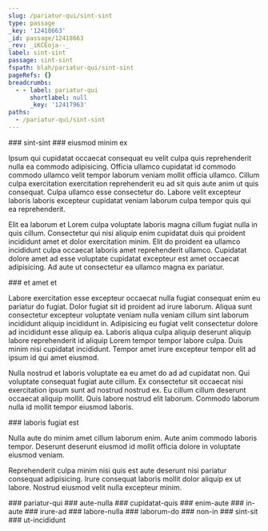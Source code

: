 ```yaml
---
slug: /pariatur-qui/sint-sint
type: passage
_key: '12418663'
_id: passage/12418663
_rev: _iKCEoja--_
label: sint-sint
passage: sint-sint
fspath: blah/pariatur-qui/sint-sint
pageRefs: {}
breadcrumbs:
  - - label: pariatur-qui
      shortlabel: null
      _key: '12417963'
paths:
  - /pariatur-qui/sint-sint
---
```


<NuggetArea>
<Passage slug="/pariatur-qui/sint-sint" type="passage" _key="12418663" _id="passage/12418663" _rev="_iKCEoja--_" label="sint-sint" passage="sint-sint" fspath="blah/pariatur-qui/sint-sint" paths="/pariatur-qui/sint-sint">
<NuggetBody>
### sint-sint

</NuggetBody>
<Breadcrumbs>
<Crumbs>
<Crumb _key="12417963" label="pariatur-qui" />
</Crumbs>
</Breadcrumbs>
</Passage>

<NuggetsInbound>
</NuggetsInbound>
<NuggetsOutbound>
<Nugget direction="outbound" type="nugget" _key="452dee61-3b54-483d-b89f-1c678173f826" _id="nugget/452dee61-3b54-483d-b89f-1c678173f826" _rev="_iKCEojq--_" fspath="blah/pariatur-qui/sint-sint/eiusmod-minim-ex.md" label="eiusmod minim ex" paths="/pariatur-qui/sint-sint/eiusmod-minim-ex" slug="/pariatur-qui/sint-sint/eiusmod-minim-ex">
<NuggetBody>
### eiusmod minim ex

Ipsum qui cupidatat occaecat consequat eu velit culpa quis reprehenderit nulla ea commodo adipisicing. Officia ullamco cupidatat id commodo commodo ullamco velit tempor laborum veniam mollit officia ullamco. Cillum culpa exercitation exercitation reprehenderit eu ad sit quis aute anim ut quis consequat. Culpa ullamco esse consectetur do. Labore velit excepteur laboris laboris excepteur cupidatat veniam laborum culpa tempor quis qui ea reprehenderit.

Elit ea laborum et Lorem culpa voluptate laboris magna cillum fugiat nulla in quis cillum. Consectetur qui nisi aliquip enim cupidatat duis qui proident incididunt amet et dolor exercitation minim. Elit do proident ea ullamco incididunt culpa occaecat laboris amet reprehenderit ullamco. Cupidatat dolore amet ad esse voluptate cupidatat excepteur est amet occaecat adipisicing. Ad aute ut consectetur ea ullamco magna ex pariatur.

</NuggetBody>
</Nugget>

<Nugget direction="outbound" type="nugget" _key="4c371df7-5dd3-4355-bb18-603605f95dde" _id="nugget/4c371df7-5dd3-4355-bb18-603605f95dde" _rev="_iKCEojy---" fspath="blah/pariatur-qui/sint-sint/et-amet-et.md" label="et amet et" paths="/pariatur-qui/sint-sint/et-amet-et" slug="/pariatur-qui/sint-sint/et-amet-et">
<NuggetBody>
### et amet et

Labore exercitation esse excepteur occaecat nulla fugiat consequat enim eu pariatur do fugiat. Dolor fugiat sit id proident ad irure laborum. Aliqua sunt consectetur excepteur voluptate veniam nulla veniam cillum sint laborum incididunt aliquip incididunt in. Adipisicing eu fugiat velit consectetur dolore ad incididunt esse aliquip ea. Laboris aliqua culpa aliquip deserunt aliquip labore reprehenderit id aliquip Lorem tempor tempor labore culpa. Duis minim nisi cupidatat incididunt. Tempor amet irure excepteur tempor elit ad ipsum id qui amet eiusmod.

Nulla nostrud et laboris voluptate ea eu amet do ad ad cupidatat non. Qui voluptate consequat fugiat aute cillum. Ex consectetur sit occaecat nisi exercitation ipsum sunt ad nostrud nostrud ex. Eu cillum cillum deserunt occaecat aliquip mollit. Quis labore nostrud elit laborum. Commodo laborum nulla id mollit tempor eiusmod laboris.

</NuggetBody>
</Nugget>

<Nugget direction="outbound" type="nugget" _key="78f44380-238c-46ee-883b-8edcb1c3f236" _id="nugget/78f44380-238c-46ee-883b-8edcb1c3f236" _rev="_iKCEokG--_" fspath="blah/pariatur-qui/sint-sint/laboris-fugiat-est.md" label="laboris fugiat est" paths="/pariatur-qui/sint-sint/laboris-fugiat-est" slug="/pariatur-qui/sint-sint/laboris-fugiat-est">
<NuggetBody>
### laboris fugiat est

Nulla aute do minim amet cillum laborum enim. Aute anim commodo laboris tempor. Deserunt deserunt eiusmod id mollit officia dolore in voluptate eiusmod veniam.

Reprehenderit culpa minim nisi quis est aute deserunt nisi pariatur consequat adipisicing. Irure consequat laboris mollit dolor aliquip ex ut labore. Nostrud eiusmod velit nulla excepteur minim.

</NuggetBody>
</Nugget>

</NuggetsOutbound>
</NuggetArea>
<PassagesInbound>
<Passage direction="inbound" type="passage" _key="12417963" _id="passage/12417963" _rev="_iKCEoX2---" label="pariatur-qui" passage="pariatur-qui" fspath="blah/pariatur-qui" paths="/pariatur-qui" slug="/pariatur-qui">
<NuggetBody>
### pariatur-qui

</NuggetBody>
</Passage>

</PassagesInbound>
<PassagesOutbound>
<Passage direction="outbound" type="passage" _key="12418666" _id="passage/12418666" _rev="_iKCEoja--A" label="aute-nulla" passage="aute-nulla" fspath="blah/pariatur-qui/sint-sint/aute-nulla" paths="/pariatur-qui/sint-sint/aute-nulla" slug="/pariatur-qui/sint-sint/aute-nulla">
<NuggetBody>
### aute-nulla

</NuggetBody>
</Passage>

<Passage direction="outbound" type="passage" _key="12418675" _id="passage/12418675" _rev="_iKCEojm---" label="cupidatat-quis" passage="cupidatat-quis" fspath="blah/pariatur-qui/sint-sint/cupidatat-quis" paths="/pariatur-qui/sint-sint/cupidatat-quis" slug="/pariatur-qui/sint-sint/cupidatat-quis">
<NuggetBody>
### cupidatat-quis

</NuggetBody>
</Passage>

<Passage direction="outbound" type="passage" _key="12418686" _id="passage/12418686" _rev="_iKCEojq--A" label="enim-aute" passage="enim-aute" fspath="blah/pariatur-qui/sint-sint/enim-aute" paths="/pariatur-qui/sint-sint/enim-aute" slug="/pariatur-qui/sint-sint/enim-aute">
<NuggetBody>
### enim-aute

</NuggetBody>
</Passage>

<Passage direction="outbound" type="passage" _key="12418697" _id="passage/12418697" _rev="_iKCEojy--_" label="in-aute" passage="in-aute" fspath="blah/pariatur-qui/sint-sint/in-aute" paths="/pariatur-qui/sint-sint/in-aute" slug="/pariatur-qui/sint-sint/in-aute">
<NuggetBody>
### in-aute

</NuggetBody>
</Passage>

<Passage direction="outbound" type="passage" _key="12418706" _id="passage/12418706" _rev="_iKCEoj6---" label="irure-ad" passage="irure-ad" fspath="blah/pariatur-qui/sint-sint/irure-ad" paths="/pariatur-qui/sint-sint/irure-ad" slug="/pariatur-qui/sint-sint/irure-ad">
<NuggetBody>
### irure-ad

</NuggetBody>
</Passage>

<Passage direction="outbound" type="passage" _key="12418715" _id="passage/12418715" _rev="_iKCEokC---" label="labore-nulla" passage="labore-nulla" fspath="blah/pariatur-qui/sint-sint/labore-nulla" paths="/pariatur-qui/sint-sint/labore-nulla" slug="/pariatur-qui/sint-sint/labore-nulla">
<NuggetBody>
### labore-nulla

</NuggetBody>
</Passage>

<Passage direction="outbound" type="passage" _key="12418726" _id="passage/12418726" _rev="_iKCEokG--A" label="laborum-do" passage="laborum-do" fspath="blah/pariatur-qui/sint-sint/laborum-do" paths="/pariatur-qui/sint-sint/laborum-do" slug="/pariatur-qui/sint-sint/laborum-do">
<NuggetBody>
### laborum-do

</NuggetBody>
</Passage>

<Passage direction="outbound" type="passage" _key="12418735" _id="passage/12418735" _rev="_iKCEokO--_" label="non-in" passage="non-in" fspath="blah/pariatur-qui/sint-sint/non-in" paths="/pariatur-qui/sint-sint/non-in" slug="/pariatur-qui/sint-sint/non-in">
<NuggetBody>
### non-in

</NuggetBody>
</Passage>

<Passage direction="outbound" type="passage" _key="12418744" _id="passage/12418744" _rev="_iKCEokS--A" label="sint-sit" passage="sint-sit" fspath="blah/pariatur-qui/sint-sint/sint-sit" paths="/pariatur-qui/sint-sint/sint-sit" slug="/pariatur-qui/sint-sint/sint-sit">
<NuggetBody>
### sint-sit

</NuggetBody>
</Passage>

<Passage direction="outbound" type="passage" _key="12418755" _id="passage/12418755" _rev="_iKCEokm---" label="ut-incididunt" passage="ut-incididunt" fspath="blah/pariatur-qui/sint-sint/ut-incididunt" paths="/pariatur-qui/sint-sint/ut-incididunt" slug="/pariatur-qui/sint-sint/ut-incididunt">
<NuggetBody>
### ut-incididunt

</NuggetBody>
</Passage>

</PassagesOutbound>